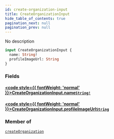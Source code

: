 ```yaml
---
id: create-organization-input
title: CreateOrganizationInput
hide_table_of_contents: true
pagination_next: null
pagination_prev: null
---
```








No description

```graphql
input CreateOrganizationInput {
  name: String!
  profileImageUrl: String
}
```


### Fields

#### [<code style={{ fontWeight: 'normal' }}>CreateOrganizationInput.<b>name</b></code>](#)<Bullet />[`String!`](/scalars/string) <Badge class="secondary" text="non-null"/> <Badge class="secondary" text="scalar"/>
> 
> 

#### [<code style={{ fontWeight: 'normal' }}>CreateOrganizationInput.<b>profileImageUrl</b></code>](#)<Bullet />[`String`](/scalars/string) <Badge class="secondary" text="scalar"/>
> 
> 



### Member of

[`createOrganization`](/mutations/create-organization)  <Badge class="secondary" text="mutation"/>



